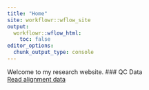 ```yaml
---
title: "Home"
site: workflowr::wflow_site
output:
  workflowr::wflow_html:
    toc: false
editor_options:
  chunk_output_type: console
---
```


Welcome to my research website.
### QC Data  
[Read alignment data](https://sayanpaul01.github.io/CX5461_Project/total_reads_by_sample.html)
